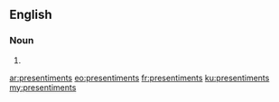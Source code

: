 ==English==

===Noun===
{{head|en|noun plural form}}

# {{plural of|presentiment|lang=en}}

[[ar:presentiments]]
[[eo:presentiments]]
[[fr:presentiments]]
[[ku:presentiments]]
[[my:presentiments]]